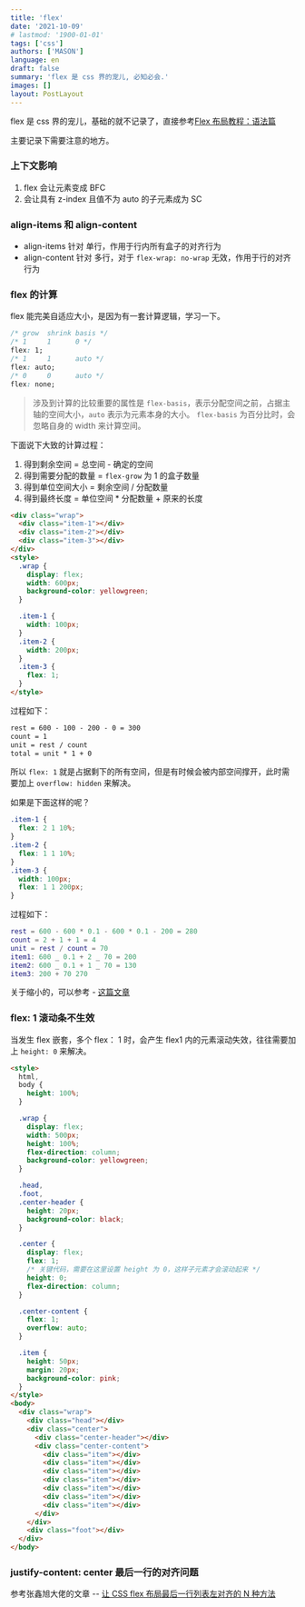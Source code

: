 ```yaml
---
title: 'flex'
date: '2021-10-09'
# lastmod: '1900-01-01'
tags: ['css']
authors: ['MASON']
language: en
draft: false
summary: 'flex 是 css 界的宠儿, 必知必会.'
images: []
layout: PostLayout
---
```


flex 是 css 界的宠儿，基础的就不记录了，直接参考[Flex 布局教程：语法篇](https://www.ruanyifeng.com/blog/2015/07/flex-grammar.html)

主要记录下需要注意的地方。

### 上下文影响

1. flex 会让元素变成 BFC
2. 会让具有 z-index 且值不为 auto 的子元素成为 SC

### align-items 和 align-content

- align-items 针对 单行，作用于行内所有盒子的对齐行为
- align-content 针对 多行，对于 `flex-wrap: no-wrap` 无效，作用于行的对齐行为

### flex 的计算

flex 能完美自适应大小，是因为有一套计算逻辑，学习一下。

```css
/* grow  shrink basis */
/* 1     1      0 */
flex: 1;
/* 1     1      auto */
flex: auto;
/* 0     0      auto */
flex: none;
```

> 涉及到计算的比较重要的属性是 `flex-basis`，表示分配空间之前，占据主轴的空间大小，`auto` 表示为元素本身的大小。
> `flex-basis` 为百分比时，会忽略自身的 width 来计算空间。

下面说下大致的计算过程：

1. 得到剩余空间 = 总空间 - 确定的空间
2. 得到需要分配的数量 = `flex-grow` 为 1 的盒子数量
3. 得到单位空间大小 = 剩余空间 / 分配数量
4. 得到最终长度 = 单位空间 \* 分配数量 + 原来的长度

```html
<div class="wrap">
  <div class="item-1"></div>
  <div class="item-2"></div>
  <div class="item-3"></div>
</div>
<style>
  .wrap {
    display: flex;
    width: 600px;
    background-color: yellowgreen;
  }

  .item-1 {
    width: 100px;
  }
  .item-2 {
    width: 200px;
  }
  .item-3 {
    flex: 1;
  }
</style>
```

过程如下：

```txt
rest = 600 - 100 - 200 - 0 = 300
count = 1
unit = rest / count
total = unit * 1 + 0
```

所以 `flex: 1` 就是占据剩下的所有空间，但是有时候会被内部空间撑开，此时需要加上 `overflow: hidden` 来解决。

如果是下面这样的呢？

```css
.item-1 {
  flex: 2 1 10%;
}
.item-2 {
  flex: 1 1 10%;
}
.item-3 {
  width: 100px;
  flex: 1 1 200px;
}
```

过程如下：

```m
rest = 600 - 600 * 0.1 - 600 * 0.1 - 200 = 280
count = 2 + 1 + 1 = 4
unit = rest / count = 70
item1: 600 _ 0.1 + 2 _ 70 = 200
item2: 600 _ 0.1 + 1 _ 70 = 130
item3: 200 + 70 270
```

关于缩小的，可以参考 - [这篇文章](https://www.cnblogs.com/liyan-web/p/11217330.html)

### flex: 1 滚动条不生效

当发生 flex 嵌套，多个 flex： 1 时，会产生 flex1 内的元素滚动失效，往往需要加上 `height: 0` 来解决。

```html
<style>
  html,
  body {
    height: 100%;
  }

  .wrap {
    display: flex;
    width: 500px;
    height: 100%;
    flex-direction: column;
    background-color: yellowgreen;
  }

  .head,
  .foot,
  .center-header {
    height: 20px;
    background-color: black;
  }

  .center {
    display: flex;
    flex: 1;
    /* 关键代码，需要在这里设置 height 为 0，这样子元素才会滚动起来 */
    height: 0;
    flex-direction: column;
  }

  .center-content {
    flex: 1;
    overflow: auto;
  }

  .item {
    height: 50px;
    margin: 20px;
    background-color: pink;
  }
</style>
<body>
  <div class="wrap">
    <div class="head"></div>
    <div class="center">
      <div class="center-header"></div>
      <div class="center-content">
        <div class="item"></div>
        <div class="item"></div>
        <div class="item"></div>
        <div class="item"></div>
        <div class="item"></div>
        <div class="item"></div>
        <div class="item"></div>
      </div>
    </div>
    <div class="foot"></div>
  </div>
</body>
```

### justify-content: center 最后一行的对齐问题

参考张鑫旭大佬的文章 -- [让 CSS flex 布局最后一行列表左对齐的 N 种方法](https://www.zhangxinxu.com/wordpress/2019/08/css-flex-last-align/)
